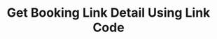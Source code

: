 ---
title: "Get Booking Link Detail Using Link Code"
api: "GET /booking-inbound/get-booking-link-detail/{{link_code}}"
description: "Assign a new delivery in the system"
---